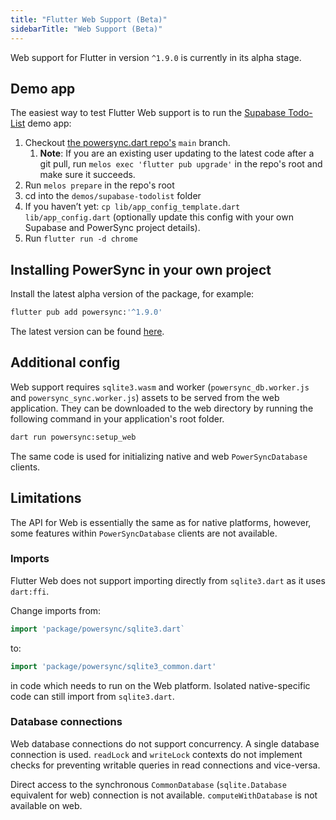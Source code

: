```yaml
---
title: "Flutter Web Support (Beta)"
sidebarTitle: "Web Support (Beta)"
---
```


Web support for Flutter in version `^1.9.0` is currently in its alpha stage.

## Demo app

The easiest way to test Flutter Web support is to run the [Supabase Todo-List](https://github.com/powersync-ja/powersync.dart/tree/main/demos/supabase-todolist) demo app:

1. Checkout [the powersync.dart repo's](https://github.com/powersync-ja/powersync.dart/tree/main) `main` branch.
   1. **Note**: If you are an existing user updating to the latest code after a git pull, run `melos exec 'flutter pub upgrade'` in the repo's root and make sure it succeeds.
2. Run `melos prepare` in the repo's root
3. cd into the `demos/supabase-todolist` folder
4. If you haven’t yet: `cp lib/app_config_template.dart lib/app_config.dart` (optionally update this config with your own Supabase and PowerSync project details).
5. Run `flutter run -d chrome`

## Installing PowerSync in your own project

Install the latest alpha version of the package, for example:

```bash
flutter pub add powersync:'^1.9.0'
```

The latest version can be found [here](https://pub.dev/packages/powersync/versions).

## Additional config

Web support requires `sqlite3.wasm` and worker (`powersync_db.worker.js` and `powersync_sync.worker.js`) assets to be served from the web application. They can be downloaded to the web directory by running the following command in your application's root folder.

```bash
dart run powersync:setup_web
```

The same code is used for initializing native and web `PowerSyncDatabase` clients.

## Limitations

The API for Web is essentially the same as for native platforms, however, some features within `PowerSyncDatabase` clients are not available.

### Imports

Flutter Web does not support importing directly from `sqlite3.dart` as it uses `dart:ffi`.

Change imports from:

```dart
import 'package/powersync/sqlite3.dart`
```

to:

```dart
import 'package/powersync/sqlite3_common.dart'
```

in code which needs to run on the Web platform. Isolated native-specific code can still import from `sqlite3.dart`.

### Database connections

Web database connections do not support concurrency. A single database connection is used. `readLock` and `writeLock` contexts do not implement checks for preventing writable queries in read connections and vice-versa.

Direct access to the synchronous `CommonDatabase` (`sqlite.Database` equivalent for web) connection is not available. `computeWithDatabase` is not available on web.
